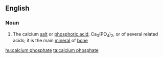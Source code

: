 ==English==

===Noun===
{{wikipedia}}
{{en-noun|sg=[[calcium]] [[phosphate]]}}

#{{inorganic compound}} The calcium [[salt]] or [[phosphoric acid]], Ca<sub>3</sub>(PO<sub>4</sub>)<sub>2</sub>, or of several related acids; it is the main [[mineral]] of [[bone]]

[[hu:calcium phosphate]]
[[ta:calcium phosphate]]